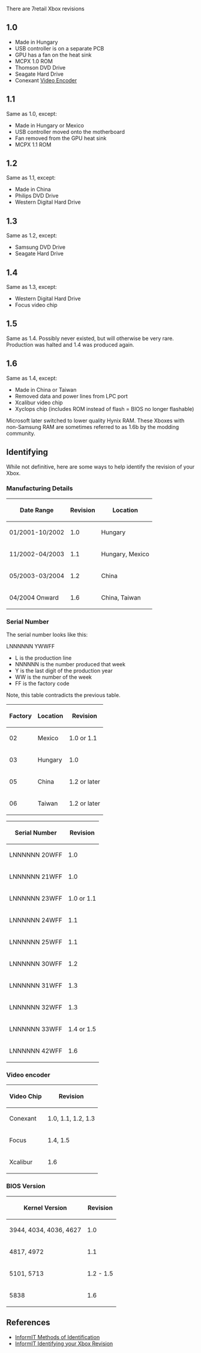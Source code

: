 There are 7{{citation needed|reason=What about debug kits? mcpx revisions? RAM changes? .. should we even try to count?}}retail Xbox revisions

== 1.0 ==

* Made in Hungary
* USB controller is on a separate PCB
* GPU has a fan on the heat sink
* MCPX 1.0 ROM
* Thomson DVD Drive
* Seagate Hard Drive
* Conexant [[Video Encoder]]

== 1.1 ==

Same as 1.0, except:
* Made in Hungary or Mexico
* USB controller moved onto the motherboard
* Fan removed from the GPU heat sink
* MCPX 1.1 ROM

== 1.2 ==

Same as 1.1, except:
* Made in China
* Philips DVD Drive
* Western Digital Hard Drive

== 1.3 ==
Same as 1.2, except:
* Samsung DVD Drive
* Seagate Hard Drive

== 1.4 ==

Same as 1.3, except:
* Western Digital Hard Drive
* Focus video chip

== 1.5 ==

Same as 1.4. Possibly never existed, but will otherwise be very rare. Production was halted and 1.4 was produced again{{citation needed|reason=Sooo.. do these exist or not?!}}.

== 1.6 ==

Same as 1.4, except:
* Made in China or Taiwan
* Removed data and power lines from LPC port
* Xcalibur video chip
* Xyclops chip (includes ROM instead of flash = BIOS no longer flashable)

Microsoft later switched to lower quality Hynix RAM.
These Xboxes with non-Samsung RAM are sometimes referred to as 1.6b by the modding community.

== Identifying ==

While not definitive, here are some ways to help identify the revision of your Xbox.

=== Manufacturing Details ===

{| class="wikitable"
! scope="col" | Date Range
! scope="col" | Revision
! scope="col" | Location
|-
| 01/2001-10/2002 || 1.0 || Hungary
|-
| 11/2002-04/2003 || 1.1 || Hungary, Mexico
|-
| 05/2003-03/2004 || 1.2 || China
|-
| 04/2004 Onward || 1.6 || China, Taiwan
|}

=== Serial Number ===

The serial number looks like this:

LNNNNNN YWWFF

* L is the production line
* NNNNNN is the number produced that week
* Y is the last digit of the production year
* WW is the number of the week
* FF is the factory code

Note, this table contradicts the previous table.

{| class="wikitable"
! scope="col" | Factory
! scope="col" | Location
! scope="col" | Revision
|-
| 02 || Mexico || 1.0 or 1.1
|-
| 03 || Hungary || 1.0
|-
| 05 || China || 1.2 or later
|-
| 06 || Taiwan || 1.2 or later
|}

{| class="wikitable"
! scope="col" | Serial Number
! scope="col" | Revision
|-
| LNNNNNN 20WFF || 1.0
|-
| LNNNNNN 21WFF || 1.0
|-
| LNNNNNN 23WFF || 1.0 or 1.1
|-
| LNNNNNN 24WFF || 1.1
|-
| LNNNNNN 25WFF || 1.1
|-
| LNNNNNN 30WFF || 1.2
|-
| LNNNNNN 31WFF || 1.3
|-
| LNNNNNN 32WFF || 1.3
|-
| LNNNNNN 33WFF || 1.4 or 1.5
|-
| LNNNNNN 42WFF || 1.6
|}

=== Video encoder ===

{| class="wikitable"
! scope="col" | Video Chip
! scope="col" | Revision
|-
| Conexant || 1.0, 1.1, 1.2, 1.3
|-
| Focus || 1.4, 1.5
|-
| Xcalibur || 1.6
|}

=== BIOS Version ===

{| class="wikitable"
! scope="col" | Kernel Version
! scope="col" | Revision
|-
| 3944, 4034, 4036, 4627 || 1.0
|-
| 4817, 4972 || 1.1
|-
| 5101, 5713 || 1.2 - 1.5
|-
| 5838 || 1.6
|}

== References ==

* [http://www.informit.com/articles/article.aspx?p=367210&seqNum=2 InformIT Methods of Identification]
* [http://www.informit.com/articles/article.aspx?p=367210 InformIT Identifying your Xbox Revision]